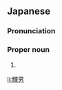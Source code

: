 ==Japanese==
{{ja-kanjitab|てる|お}}

===Pronunciation===
{{ja-pron|てるお}}

===Proper noun===
{{ja-pos|proper|てるお}}

# {{given name|male|lang=ja|sort=てるお}}

[[li:輝男]]